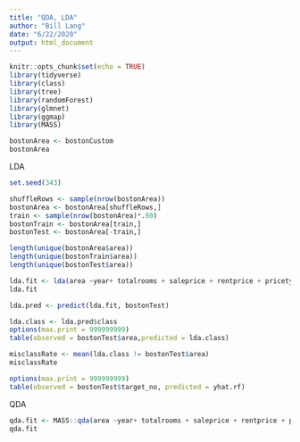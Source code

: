 ```yaml
---
title: "QDA, LDA"
author: "Bill Lang"
date: "6/22/2020"
output: html_document
---
```


```r
knitr::opts_chunk$set(echo = TRUE)
library(tidyverse)
library(class)
library(tree)
library(randomForest)
library(glmnet)
library(ggmap)
library(MASS)
```

```r
bostonArea <- bostonCustom
bostonArea
```

LDA

```r
set.seed(343)

shuffleRows <- sample(nrow(bostonArea))
bostonArea <- bostonArea[shuffleRows,]
train <- sample(nrow(bostonArea)*.80)
bostonTrain <- bostonArea[train,]
bostonTest <- bostonArea[-train,]

length(unique(bostonArea$area))
length(unique(bostonTrain$area))
length(unique(bostonTest$area))
```


```r
lda.fit <- lda(area ~year+ totalrooms + saleprice + rentprice + pricetype + type, data = bostonTrain)
lda.fit
```

```r
lda.pred <- predict(lda.fit, bostonTest)

lda.class <- lda.pred$class
options(max.print = 999999999)
table(observed = bostonTest$area,predicted = lda.class)
```


```r
misclassRate <- mean(lda.class != bostonTest$area)
misclassRate
```


```r
options(max.print = 999999999)
table(observed = bostonTest$target_no, predicted = yhat.rf)
```


QDA


```r
qda.fit <- MASS::qda(area ~year+ totalrooms + saleprice + rentprice + pricetype + type, data = bostonTrain)
qda.fit
```




